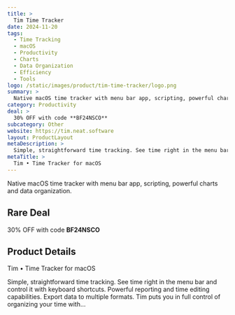 ```yaml
---
title: >
  Tim Time Tracker
date: 2024-11-20
tags:
  - Time Tracking
  - macOS
  - Productivity
  - Charts
  - Data Organization
  - Efficiency
  - Tools
logo: /static/images/product/tim-time-tracker/logo.png
summary: >
  Native macOS time tracker with menu bar app, scripting, powerful charts and data organization.
category: Productivity
deal: >
  30% OFF with code **BF24NSCO**
subcategory: Other
website: https://tim.neat.software
layout: ProductLayout
metaDescription: >
  Simple, straightforward time tracking. See time right in the menu bar and control it with keyboard shortcuts. Powerful reporting and time editing capabilities. Export data to multiple formats. Tim puts you in full control of organizing your time with…
metaTitle: >
  Tim • Time Tracker for macOS
---
```

Native macOS time tracker with menu bar app, scripting, powerful charts and data organization.

## Rare Deal

30% OFF with code **BF24NSCO**

## Product Details
Tim • Time Tracker for macOS

Simple, straightforward time tracking. See time right in the menu bar and control it with keyboard shortcuts. Powerful reporting and time editing capabilities. Export data to multiple formats. Tim puts you in full control of organizing your time with…
